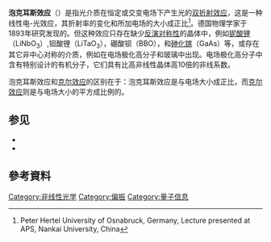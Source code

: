 '''泡克耳斯效应'''（{{lang-en|Pockels effect}}）是指光介质在恒定或交变电场下产生光的[[双折射|双折射效应]]，这是一种线性电-光效应，其折射率的变化和所加电场的大小成正比<ref>Peter Hertel University of Osnabruck, Germany, Lecture presented at APS, Nankai University, China</ref>。德国物理学家{{link-en|弗里德里斯·泡克耳斯|Friedrich Pockels}}于1893年研究发现的。但这种效应只存在缺少[[点反演|反演对称性]]的晶体中，例如[[铌酸锂|铌酸锂]]（LiNbO<sub>3</sub>）,钽酸锂（LiTaO<sub>3</sub>），硼酸钡（BBO），和[[砷化镓|砷化镓]]（GaAs）等，或存在其它非中心对称的介质，例如在电场极化高分子和玻璃中出现。电场极化高分子中含有特别设计的有机分子，它们具有比高非线性晶体高10倍的非线系数。

泡克耳斯效应和[[克尔效应|克尔效应]]的区别在于：泡克耳斯效应是与电场大小成正比，而[[克尔效应|克尔效应]]则是与电场大小的平方成比例的。

==参见==
* {{link-en|电光调制器|Electro-optic modulator}}
* {{link-en|声光调制器|Acousto-optic modulator}}

==參考資料==
{{reflist}}

{{DEFAULTSORT:P}}

[[Category:非线性光学|Category:非线性光学]]
[[Category:偏振|Category:偏振]]
[[Category:量子信息|Category:量子信息]]